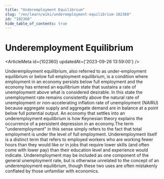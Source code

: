 ```yaml
---
title: "Underemployment Equilibrium"
slug: "/en/learn/wiki/underemployment-equilibrium-102360"
id: "102360"
hide_table_of_contents: true
---
```



# Underemployment Equilibrium

<ArticleMeta id={102360} updatedAt={'2023-09-26 13:59:00'} />
<div className='border-solid border-b border-t-0 my-4 border-[var(--ifm-color-gray-300)]' />

Underemployment equilibrium, also referred to as under-employment equilibrium or below full employment equilibrium, is a condition where employment in an economy persists below full employment and the economy has entered an equilibrium state that sustains a rate of unemployment above what is considered desirable. In this state the unemployment rate remains consistently above the natural rate of unemployment or non-accelerating inflation rate of unemployment (NAIRU) because aggregate supply and aggregate demand are in balance at a point below full potential output. An economy that settles into an underemployment equilibrium is how Keynesian theory explains the occurrence of a persistent depression in an economy.The term "underemployment" in this sense simply refers to the fact that total employment is under the level of full employment. Underemployment itself is a distinct term that refers to employed workers who are working fewer hours than they would like or in jobs that require lower skills (and often come with lower pay) than their education level and experience would indicate. Underemployment may be included as one component of the general unemployment rate, but is otherwise unrelated to the concept of an underemployment equilibrium, though these two uses are often mistakenly conflated by those unfamiliar with economics.
